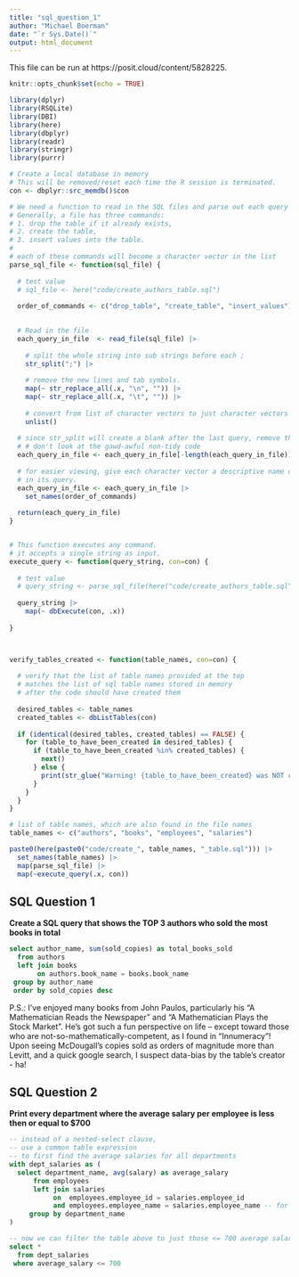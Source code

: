 ```yaml
---
title: "sql_question_1"
author: "Michael Boerman"
date: "`r Sys.Date()`"
output: html_document
---
```


This file can be run at https://posit.cloud/content/5828225.

```r
knitr::opts_chunk$set(echo = TRUE)
```


```r
library(dplyr)
library(RSQLite)
library(DBI)
library(here)
library(dbplyr)
library(readr)
library(stringr)
library(purrr)

# Create a local database in memory
# This will be removed/reset each time the R session is terminated.
con <- dbplyr::src_memdb()$con
```


```r

# We need a function to read in the SQL files and parse out each query within the file.
# Generally, a file has three commands:
# 1. drop the table if it already exists,
# 2. create the table,
# 3. insert values into the table.
# 
# each of these commands will become a character vector in the list
parse_sql_file <- function(sql_file) { 
  
  # test value
  # sql_file <- here("code/create_authors_table.sql")
  
  order_of_commands <- c("drop_table", "create_table", "insert_values")

  
  # Read in the file
  each_query_in_file  <- read_file(sql_file) |> 
    
    # split the whole string into sub strings before each ;
    str_split(";") |> 
    
    # remove the new lines and tab symbols.
    map(~ str_replace_all(.x, "\n", "")) |> 
    map(~ str_replace_all(.x, "\t", "")) |> 
    
    # convert from list of character vectors to just character vectors
    unlist()
  
  # since str_split will create a blank after the last query, remove this from the list
  # # don't look at the gawd-awful non-tidy code
  each_query_in_file <- each_query_in_file[-length(each_query_in_file)]
  
  # for easier viewing, give each character vector a descriptive name of the action performed
  # in its query.
  each_query_in_file <- each_query_in_file |> 
    set_names(order_of_commands) 
  
  return(each_query_in_file)
}


# This function executes any command.
# it accepts a single string as input.
execute_query <- function(query_string, con=con) {
  
  # test value
  # query_string <- parse_sql_file(here("code/create_authors_table.sql"))
  
  query_string |> 
    map(~ dbExecute(con, .x))
  
}



verify_tables_created <- function(table_names, con=con) {
  
  # verify that the list of table names provided at the top 
  # matches the list of sql table names stored in memory
  # after the code should have created them
  
  desired_tables <- table_names
  created_tables <- dbListTables(con)
  
  if (identical(desired_tables, created_tables) == FALSE) {
    for (table_to_have_been_created in desired_tables) {
      if (table_to_have_been_created %in% created_tables) {
        next()
      } else {
        print(str_glue("Warning! {table_to_have_been_created} was NOT created!"))
      }
    }
  }
}
```


```r

# list of table names, which are also found in the file names
table_names <- c("authors", "books", "employees", "salaries")

paste0(here(paste0("code/create_", table_names, "_table.sql"))) |> 
  set_names(table_names) |> 
  map(parse_sql_file) |> 
  map(~execute_query(.x, con))
```


## SQL Question 1
**Create a SQL query that shows the TOP 3 authors who sold the most books in total**
```sql
select author_name, sum(sold_copies) as total_books_sold
  from authors
  left join books 
       on authors.book_name = books.book_name
 group by author_name
 order by sold_copies desc
```
P.S.: I've enjoyed many books from John Paulos, particularly his "A Mathematician Reads the Newspaper" and "A Mathematician Plays the Stock Market". He's got such a fun perspective on life -- except toward those who are not-so-mathematically-competent, as I found in "Innumeracy"! 
Upon seeing McDougall's copies sold as orders of magnitude more than Levitt, and a quick google search, I suspect data-bias by the table's creator - ha! 

## SQL Question 2
**Print every department where the average salary per employee is less then or equal to $700**
```sql
-- instead of a nested-select clause,
-- use a common table expression 
-- to first find the average salaries for all departments
with dept_salaries as (
  select department_name, avg(salary) as average_salary
      from employees
      left join salaries
           on  employees.employee_id = salaries.employee_id
           and employees.employee_name = salaries.employee_name -- for safe measure!
     group by department_name
)

-- now we can filter the table above to just those <= 700 average salary.
select * 
  from dept_salaries
 where average_salary <= 700
```
